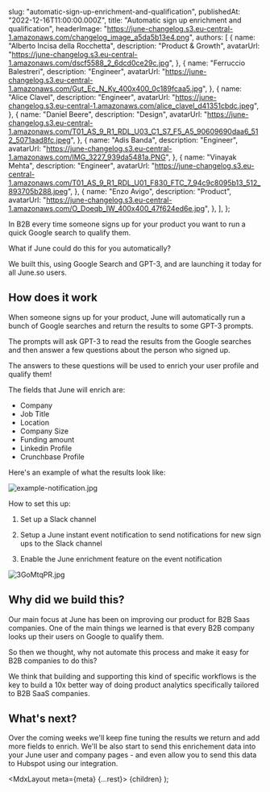 
  slug: "automatic-sign-up-enrichment-and-qualification",
  publishedAt: "2022-12-16T11:00:00.000Z",
  title: "Automatic sign up enrichment and qualification",
  headerImage:
    "https://june-changelog.s3.eu-central-1.amazonaws.com/changelog_image_a5da5b13e4.png",
  authors: [
    {
      name: "Alberto Incisa della Rocchetta",
      description: "Product & Growth",
      avatarUrl: "https://june-changelog.s3.eu-central-1.amazonaws.com/dscf5588_2_6dcd0ce29c.jpg",
    },
    {
      name: "Ferruccio Balestreri",
      description: "Engineer",
      avatarUrl:
        "https://june-changelog.s3.eu-central-1.amazonaws.com/Gut_Ec_N_Ky_400x400_0c189fcaa5.jpg",
    },
    {
      name: "Alice Clavel",
      description: "Engineer",
      avatarUrl:
        "https://june-changelog.s3.eu-central-1.amazonaws.com/alice_clavel_d41351cbdc.jpeg",
    },
    {
      name: "Daniel Beere",
      description: "Design",
      avatarUrl:
        "https://june-changelog.s3.eu-central-1.amazonaws.com/T01_AS_9_R1_RDL_U03_C1_S7_F5_A5_90609690daa6_512_5071aad8fc.jpeg",
    },
    {
      name: "Adis Banda",
      description: "Engineer",
      avatarUrl: "https://june-changelog.s3.eu-central-1.amazonaws.com/IMG_3227_939da5481a.PNG",
    },
    {
      name: "Vinayak Mehta",
      description: "Engineer",
      avatarUrl:
        "https://june-changelog.s3.eu-central-1.amazonaws.com/T01_AS_9_R1_RDL_U01_F830_FTC_7_94c9c8095b13_512_893705b288.jpeg",
    },
    {
      name: "Enzo Avigo",
      description: "Product",
      avatarUrl:
        "https://june-changelog.s3.eu-central-1.amazonaws.com/O_Doeqb_IW_400x400_47f624ed6e.jpg",
    },
  ],
};

In B2B every time someone signs up for your product you want to run a quick Google search to qualify them.

What if June could do this for you automatically?

We built this, using Google Search and GPT-3, and are launching it today for all June.so users.

## How does it work

When someone signs up for your product, June will automatically run a bunch of Google searches and return the results to some GPT-3 prompts.

The prompts will ask GPT-3 to read the results from the Google searches and then answer a few questions about the person who signed up.

The answers to these questions will be used to enrich your user profile and qualify them!

The fields that June will enrich are:

- Company
- Job Title
- Location
- Company Size
- Funding amount
- Linkedin Profile
- Crunchbase Profile

Here's an example of what the results look like:

![example-notification.jpg](https://june-changelog.s3.eu-central-1.amazonaws.com/example_notification_0b880d9b89.jpg)

How to set this up:

1. Set up a Slack channel

2. Setup a June instant event notification to send notifications for new sign ups to the Slack channel

3. Enable the June enrichment feature on the event notification

![3GoMtqPR.jpg](https://june-changelog.s3.eu-central-1.amazonaws.com/3_Go_Mtq_PR_bfef733f11.jpg)

## Why did we build this?

Our main focus at June has been on improving our product for B2B Saas companies. One of the main things we learned is that every B2B company looks up their users on Google to qualify them.

So then we thought, why not automate this process and make it easy for B2B companies to do this?

We think that building and supporting this kind of specific workflows is the key to build a 10x better way of doing product analytics specifically tailored to B2B SaaS companies.

## What's next?

Over the coming weeks we'll keep fine tuning the results we return and add more fields to enrich. We'll be also start to send this enrichement data into your June user and company pages - and even allow you to send this data to Hubspot using our integration.

  <MdxLayout meta={meta} {...rest}>
    {children}
  </MdxLayout>
);
